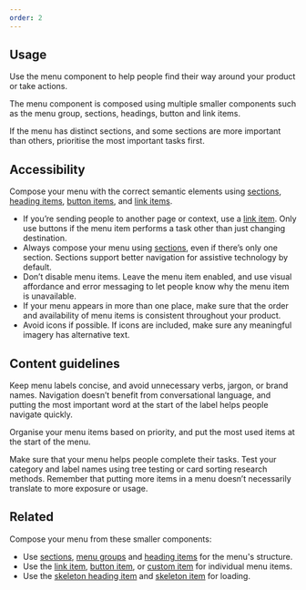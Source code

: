 ```yaml
---
order: 2
---
```


## Usage

Use the menu component to help people find their way around your product or take actions.

The menu component is composed using multiple smaller components such as the menu group, sections, headings, button and link items.

If the menu has distinct sections, and some sections are more important than others, prioritise the most important tasks first.

## Accessibility

Compose your menu with the correct semantic elements using [sections](/components/menu/section), [heading items](/components/menu/heading-item), [button items](/components/menu/button-item), and [link items](/components/menu/link-item).

- If you’re sending people to another page or context, use a [link item](/components/menu/link-item). Only use buttons if the menu item performs a task other than just changing destination.
- Always compose your menu using [sections](/components/menu/section), even if there’s only one section. Sections support better navigation for assistive technology by default.
- Don’t disable menu items. Leave the menu item enabled, and use visual affordance and error messaging to let people know why the menu item is unavailable.
- If your menu appears in more than one place, make sure that the order and availability of menu items is consistent throughout your product.
- Avoid icons if possible. If icons are included, make sure any meaningful imagery has alternative text.

## Content guidelines

Keep menu labels concise, and avoid unnecessary verbs, jargon, or brand names. Navigation doesn’t benefit from conversational language, and putting the most important word at the start of the label helps people navigate quickly.

Organise your menu items based on priority, and put the most used items at the start of the menu.

Make sure that your menu helps people complete their tasks. Test your category and label names using tree testing or card sorting research methods. Remember that putting more items in a menu doesn’t necessarily translate to more exposure or usage.

## Related

Compose your menu from these smaller components:

- Use [sections](/components/menu/section), [menu groups](/components/menu/menu-group) and [heading items](/components/menu/heading-item) for the menu's structure.
- Use the [link item](/components/menu/link-item), [button item](/components/menu/button-item), or [custom item](/components/menu/custom-item) for individual menu items.
- Use the [skeleton heading item](/components/menu/skeleton-heading-item) and [skeleton item](/components/menu/skeleton-item) for loading.

